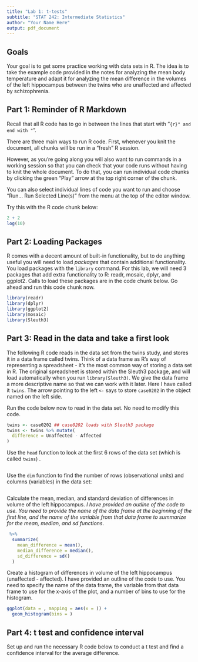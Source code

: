 ---
title: "Lab 1: t-tests"
subtitle: "STAT 242: Intermediate Statistics"
author: "Your Name Here"
output: pdf_document
---

## Goals

Your goal is to get some practice working with data sets in R.  The idea is to take the example code provided in the notes for analyzing the mean body temperature and adapt it for analyzing the mean difference in the volumes of the left hippocampus between the twins who are unaffected and affected by schizophrenia.

## Part 1: Reminder of R Markdown

Recall that all R code has to go in between the lines that start with "```{r}" and end with "```".

There are three main ways to run R code.  First, whenever you knit the document, all chunks will be run in a "fresh" R session.

However, as you're going along you will also want to run commands in a working session so that you can check that your code runs without having to knit the whole document.  To do that, you can run individual code chunks by clicking the green "Play" arrow at the top right corner of the chunk.

You can also select individual lines of code you want to run and choose "Run... Run Selected Line(s)" from the menu at the top of the editor window.

Try this with the R code chunk below:

```{r}
2 + 2
log(10)
```

## Part 2: Loading Packages

R comes with a decent amount of built-in functionality, but to do anything useful you will need to load *packages* that contain additional functionality.  You load packages with the `library` command.  For this lab, we will need 3 packages that add extra functionality to R: readr, mosaic, dplyr, and ggplot2.  Calls to load these packages are in the code chunk below.  Go ahead and run this code chunk now.

```{r}
library(readr)
library(dplyr)
library(ggplot2)
library(mosaic)
library(Sleuth3)
```

## Part 3: Read in the data and take a first look

The following R code reads in the data set from the twins study, and stores it in a data frame called twins.  Think of a data frame as R's way of representing a spreadsheet - it's the most common way of storing a data set in R. The original spreadsheet is stored within the Sleuth3 package, and will load automatically when you run `library(Sleuth3)`.  We give the data frame a more descriptive name so that we can work with it later.  Here I have called it `twins`.  The arrow pointing to the left `<-` says to store `case0202` in the object named on the left side.

Run the code below now to read in the data set. No need to modify this code.

```{r}
twins <- case0202 ## case0202 loads with Sleuth3 package
twins <- twins %>% mutate(
  difference = Unaffected - Affected
)
```

Use the `head` function to look at the first 6 rows of the data set (which is called `twins`) .

```{r}

```

Use the `dim` function to find the number of rows (observational units) and columns (variables) in the data set:

```{r}

```

Calculate the mean, median, and standard deviation of differences in volume of the left hippocampus.  *I have provided an outline of the code to use.  You need to provide the name of the data frame at the beginning of the first line, and the name of the variable from that data frame to summarize for the mean, median, and sd functions*.

```{r}
 %>%
  summarize(
    mean_difference = mean(),
    median_difference = median(),
    sd_difference = sd()
  )
```

Create a histogram of differences in volume of the left hippocampus (unaffected - affected).  I have provided an outline of the code to use.  You need to specify the name of the data frame, the variable from that data frame to use for the x-axis of the plot, and a number of bins to use for the histogram.

```{r}
ggplot(data = , mapping = aes(x = )) +
  geom_histogram(bins = )
```

## Part 4: t test and confidence interval

Set up and run the necessary R code below to conduct a t test and find a confidence interval for the average difference.

```{r}

```